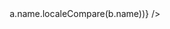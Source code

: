 <Layout>
  <Header />
  <Section title="경력 사항">
    <Detail
      title="(주)한샘"
      period="2023.02 - 재직중"
      content={[
        {
          title: "ERP 시스템 개발 및 마이그레이션",
          description: [
            "리모델링 실시간 관제 시스템, 홈퍼니싱 현장 모바일",
            "Turborepo, NextJS, Typescript, React-Query, Jenkins, vite, vitest, testing-library, TDD",
          ],
        },
        {
          title: "홈퍼니싱(가구 배송/시공 시스템) 개발 및 운영",
          description: [
            "홈퍼니싱 모바일 애플리케이션 개발 (웹뷰)",
            "홈퍼니싱 PC 애플리케이션 개발 (어드민)",
            "React, Typescript, Jenkins",
          ],
        },
      ]}
    />
    <Detail
      title="슈퍼메이커즈"
      period="2021.12 - 2022.12"
      ect="오프라인 사업 집중화로 인한 개발팀 해체"
      content={[
        {
          title: "온라인 반찬 커머스 애플리케이션 '슈퍼키친'(미운영) 개발",
          description: [
            "반찬을 온라인으로 주문하거나 구독할 수 있는 웹 애플리케이션 개발",
            "NextJS, Typescript, React-Query, Turborepo, Emotion, Github Actions, Docker, CI/CD, jest, testing-library, TDD",
          ],
        },
        {
          title: "'슈퍼키친' 어드민 개발",
          description: [
            "커머스 웹 애플리케이션 어드민 플랫폼 개발(CMS, CRM, RMS, BI, OMS, WMS, TMS)",
          ],
        },
      ]}
    />
    <Detail
      title="(주)한화생명"
      period="2021.01 - 2021.12"
      ect="파트장이 슈퍼메이커즈 CTO 이직 후 이직 제안"
      content={[
        {
          title: "보험 상품 컨텐츠 관리 시스템 'HLI-CMS' 개발",
          description: [
            "구독형 보험, 다이렉트 보험의 생성 및 관리를 위한 CMS 툴을 개발",
            "API mocking을 활용하여 정해진 Spec을 기반으로 백엔드-프론트 개발이 병렬적으로 진행될 수 있게함",
            "NextJS, Typescript, antd, jest, testing-library, msw",
          ],
        },
        {
          title:
            "다이렉트 보험 웹 애플리케이션 '온슈어'(https://direct.hanwhalife.com) 개발",
          description: [
            "CMS로 생성된 보험 상품을 고객에게 제공하기 위한 보험 플랫폼 개발",
            "NextJS, Typescript, React-Query, Sentry, jest, testing-library, TDD",
          ],
        },
      ]}
    />
    <Detail
      title="인프랩"
      period="2018.10 - 2020.05"
      content={[
        {
          title: "코딩 교육 플랫폼 '인프런'(https://inflearn.com) 개발",
          description: [
            "워드프레스 기반 웹 애플리케이션을 NodeJS 기반의 애플리케이션으로 마이그레이션",
            "코드 Linting, 유닛 테스트, 코드 리뷰 프로세스 도입, 스프린트 기반 개발 및 데일리 스크럼 도입",
            "JavaScript와 함수형 기반의 라이브러리 FxJS를 활용한 프론트엔드 개발, Webpack, Babel, Scss",
          ],
        },
        {
          title: "인프런 어드민 개발",
          description: [
            "인프런 강의 로드맵 기능 관리를 위한 웹 어드민 서비스(CMS) 개발",
            "NextJS, React, Redux",
          ],
        },
      ]}
    />
    <Detail
      title="제플린엑스"
      period="2018.07 - 2018.09"
      content={[
        {
          title: "인터렉티브 컴퓨팅 플랫폼 '제플'(https://zepl.com) 개발 ",
          description: [
            "Angular 기반의 클라이언트를 React로 마이그레이션",
            "React, Redux, Redux-Saga, Webpack, Babel, Scss, jest, enzyme, TDD",
          ],
        },
      ]}
    />
    <Detail
      title="텀블벅"
      period="2018.10 - 2020.05"
      ect="개발팀 인원 감축(경영악화)"
      content={[
        {
          title:
            "크라우드 펀딩 웹 애플리케이션 '텀블벅'(https://tumblbug.com) 개발 및 유지보수",
          description: [
            "Ruby on Rails를 이용해 개발되어 서버 사이드에서 제공하던 클라이언트를 React로 마이그레이션",
            "정적 코드 분석 툴 도입 및 커밋 단계에서 코드 분석 및 유닛 테스팅을 도입하여 협업 방식 개선",
            "React, styled-components, ESLint, lint-staged, husky, jest, enzyme, TDD",
          ],
        },
      ]}
    />
    <Detail
      title="(주)한화L&C"
      period="2014.06 - 2016.05"
      content={[
        {
          title: "재무회계팀",
          description: [
            "Oracle ERP Account Receivable, Account Payable",
            "회계 담당(매출채권 / 매입채무)",
            "세무 담당(부가세 / 원천세)",
          ],
        },
      ]}
    />
  </Section>
  <Section title="사이드 프로젝트">
    <div className="flex flex-row gap-4 flex-wrap">
      <Detail
        title="Scripts"
        url="https://github.com/khw1031/scripts"
        period="CLI 환경에서 사용할 수 있는 도구 모음"
      />
    </div>
  </Section>
  <Section title="기술 스택 • 툴">
    <Keywords
      keywords={[
        { name: "TypeScript", color: "bg-neutral-600" },
        { name: "React", color: "bg-neutral-600" },
        { name: "ReactNative", color: "bg-neutral-600" },
        { name: "CSS", color: "bg-neutral-600" },
        { name: "HTML", color: "bg-neutral-600" },
        { name: "NextJS", color: "bg-neutral-600" },
        { name: "Git", color: "bg-neutral-600" },
        { name: "Jenkins", color: "bg-neutral-600" },
        { name: "CI/CD", color: "bg-neutral-600" },
      ].sort((a, b) => a.name.localeCompare(b.name))}
    />
  </Section>
  <Section title="교육 사항">
    <Detail
      title="패스트캠퍼스"
      period="2017 (수료)"
      content={[{ title: "프론트엔드 부트캠프" }]}
    />
    <Detail
      title="Udacity"
      period="2016 (수료)"
      content={[{ title: "Nano Degree, Intro to Programming" }]}
    />
    <Detail
      title="성균관대학교"
      period="2005.03 - 2014.08 (졸업)"
      content={[
        {
          title: "경영대학 경영학과",
          description: ["학점: 3.21/4.5", "자퇴 후 재입학"],
        },
      ]}
    />
    <Detail
      title="홍익대학교"
      period="2006.03 - 2010.02 (중퇴)"
      content={[
        {
          title: "미술대학 예술학과",
          description: ["학점: 2.73/4.5", "제대 후 자퇴"],
        },
      ]}
    />
  </Section>
</Layout>
